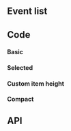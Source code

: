


## Event list

## Code

#### Basic

<EventListPlayground height="14rem" />

#### Selected

<EventListSelectedPlayground height="14rem" />

#### Custom item height

<EventListCustomItemHeightPlayground height="15rem" />

#### Compact

<EventListCompactPlayground height="14rem" />

## API

<PropsApi />
<ItemPropsApi />
